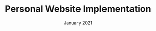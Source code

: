 ---
title: Personal Website Implementation
path: /projects/personal-website
cover_path: ./images/projects/personal-website/cover.jpg
date: January 2021
tags: [artificial-intelligence, optimization]
skills: []
---